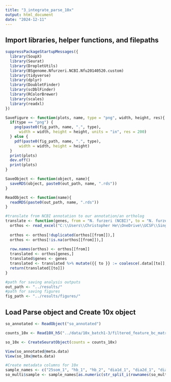 ```yaml
---
title: "3_integrate_parse_10x"
output: html_document
date: "2024-12-11"
---
```


## Import libraries, helper functions, and filepaths

```r
suppressPackageStartupMessages({
  library(SoupX)
  library(Seurat)
  library(DropletUtils)
  library(BSgenome.Nfurzeri.NCBI.Nfu20140520.custom)
  library(tidyverse)
  library(dplyr)
  library(DoubletFinder)
  library(scDblFinder)
  library(RColorBrewer)
  library(scales)
  library(readxl)
})
```

```r
SaveFigure <- function(plots, name, type = "png", width, height, res){
  if(type == "png") {
    png(paste0(fig_path, name, ".", type),
      width = width, height = height, units = "in", res = 200)
  } else {
    pdf(paste0(fig_path, name, ".", type),
      width = width, height = height)
  }
  print(plots)
  dev.off()
  print(plots)
}

SaveObject <- function(object, name){
  saveRDS(object, paste0(out_path, name, ".rds"))
}

ReadObject <- function(name){
  readRDS(paste0(out_path, name, ".rds"))
}

#translate from NCBI annotation to our annotation/an ortholog
translate <- function(genes, from = "N. furzeri (NCBI)", to = "N. furzeri Final Symbol") {
  orthos <- read_excel("C:\\Users\\Christopher He\\OneDrive\\UCSF\\Singh Lab\\gene_ortholog_translation_data.xlsx")
  
  orthos <- orthos[!duplicated(orthos[[from]]),]
  orthos <- orthos[!is.na(orthos[[from]]),]
  
  row.names(orthos) <- orthos[[from]]
  translated <- orthos[genes,]
  translated$genes <- genes
  translated <- translated %>% mutate({{ to }} := coalesce(.data[[to]], genes))
  return(translated[[to]])
}
```

```r
#path for saving analysis outputs
out_path <- "../results/"
#path for saving figures
fig_path <- "../results/figures/"
```


## Load Parse object and Create 10x object
```r
so_annotated <- ReadObject("so_annotated")

counts_10x <- Read10X_h5("../data/10x_batch1-3/filtered_feature_bc_matrix.h5")

so_10x <- CreateSeuratObject(counts = counts_10x)

```

```r
View(so_annotated@meta.data)
View(so_10x@meta.data)

#Create metadata columns for 10x
sample_names <- c("25som_1", "hb_1", "hb_2", "dia1d_1", "dia2d_1", "dia6d_1", "dia6d_2", "dia1mo_1", "dia3mo_1", "dev1d_1", "dev1d_2", "dev1d_3")
so_multi$sample <- sample_names[as.numeric(str_split_i(rownames(so_multi@meta.data), "-",2))]

```


